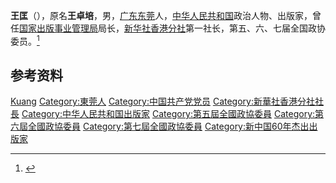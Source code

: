 {{Otheruses|other=名为王匡的其他人物|王匡}}

'''王匡'''（{{bd|1917年||2003年|}}），原名'''王卓培'''，男，[[广东|广东]][[东莞|东莞]]人，[[中华人民共和国|中华人民共和国]]政治人物、出版家，曾任[[国家出版事业管理局|国家出版事业管理局]]局长，[[新华社香港分社|新华社香港分社]]第一社长，第五、六、七届全国政协委员。<ref>{{Cite web|title=王匡|url=http://gclib.dg.gov.cn/index.php/content/ltype/lid/497/nid/56.html|accessdate=2020-12-13|work=莞城图书馆}}</ref>

== 参考资料 ==
{{reflist}}

{{中国人物小作品}}
{{新中国60年杰出出版家}}

{{Authority control}}
{{DEFAULTSORT:Wang王}}
[[Category:王姓|Kuang]]
[[Category:東莞人|Category:東莞人]]
[[Category:中国共产党党员|Category:中国共产党党员]]
[[Category:新華社香港分社社長|Category:新華社香港分社社長]]
[[Category:中华人民共和国出版家|Category:中华人民共和国出版家]]
[[Category:第五屆全國政協委員|Category:第五屆全國政協委員]]
[[Category:第六屆全國政協委員|Category:第六屆全國政協委員]]
[[Category:第七屆全國政協委員|Category:第七屆全國政協委員]]
[[Category:新中国60年杰出出版家|Category:新中国60年杰出出版家]]